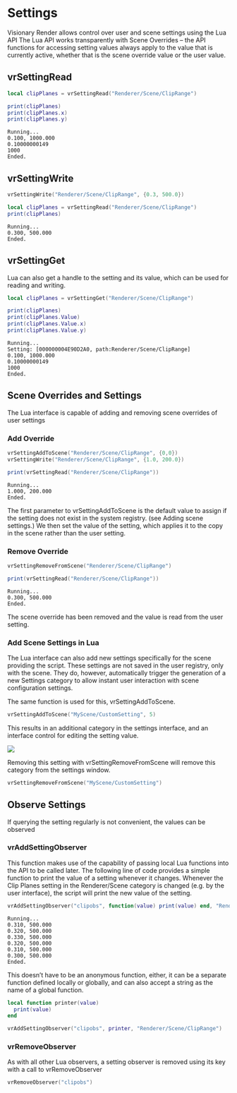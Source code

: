 
# Settings

Visionary Render allows control over user and scene settings using the Lua API
The Lua API works transparently with Scene Overrides – the API functions for accessing setting values always apply to the value that is currently active, whether that is the scene override value or the user value.

## vrSettingRead

<Tabs>
<TabItem value="script" label="Script">

```lua
local clipPlanes = vrSettingRead("Renderer/Scene/ClipRange")

print(clipPlanes)
print(clipPlanes.x)
print(clipPlanes.y)
```

</TabItem>
<TabItem value="output" label="Output">

```
Running...
0.100, 1000.000
0.10000000149
1000
Ended.
```

</TabItem>
</Tabs>

## vrSettingWrite

<Tabs>
<TabItem value="script" label="Script">

```lua
vrSettingWrite("Renderer/Scene/ClipRange", {0.3, 500.0})

local clipPlanes = vrSettingRead("Renderer/Scene/ClipRange")
print(clipPlanes)
```

</TabItem>
<TabItem value="output" label="Output">

```
Running...
0.300, 500.000
Ended.
```

</TabItem>
</Tabs>

## vrSettingGet

Lua can also get a handle to the setting and its value, which can be used for reading and writing. 

<Tabs>
<TabItem value="script" label="Script">

```lua
local clipPlanes = vrSettingGet("Renderer/Scene/ClipRange")

print(clipPlanes)
print(clipPlanes.Value)
print(clipPlanes.Value.x)
print(clipPlanes.Value.y)
```

</TabItem>
<TabItem value="output" label="Output">

```
Running...
Setting: [000000004E90D2A0, path:Renderer/Scene/ClipRange]
0.100, 1000.000
0.10000000149
1000
Ended.
```

</TabItem>
</Tabs>

## Scene Overrides and Settings

The Lua interface is capable of adding and removing scene overrides of user settings

### Add Override

<Tabs>
<TabItem value="script" label="Script">

```lua
vrSettingAddToScene("Renderer/Scene/ClipRange", {0,0})
vrSettingWrite("Renderer/Scene/ClipRange", {1.0, 200.0})

print(vrSettingRead("Renderer/Scene/ClipRange"))
```

</TabItem>
<TabItem value="output" label="Output">

```
Running...
1.000, 200.000
Ended.
```

</TabItem>
</Tabs>

The first parameter to vrSettingAddToScene is the default value to assign if the setting does not exist in the system registry. (see Adding scene settings.) We then set the value of the setting, which applies it to the copy in the scene rather than the user setting.

### Remove Override

<Tabs>
<TabItem value="script" label="Script">

```lua
vrSettingRemoveFromScene("Renderer/Scene/ClipRange")

print(vrSettingRead("Renderer/Scene/ClipRange"))
```

</TabItem>
<TabItem value="output" label="Output">

```
Running...
0.300, 500.000
Ended.
```

</TabItem>
</Tabs>

The scene override has been removed and the value is read from the user setting.

### Add Scene Settings in Lua

The Lua interface can also add new settings specifically for the scene providing the script. These settings are not saved in the user registry, only with the scene. They do, however, automatically trigger the generation of a new Settings category to allow instant user interaction with scene configuration settings.

The same function is used for this, vrSettingAddToScene. 

```lua
vrSettingAddToScene("MyScene/CustomSetting", 5)
```

This results in an additional category in the settings interface, and an interface control for editing the setting value.

![](/img/programming-guide/custom_scene_setting.png)

Removing this setting with vrSettingRemoveFromScene will remove this category from the settings window.

```lua
vrSettingRemoveFromScene("MyScene/CustomSetting")
```

## Observe Settings

If querying the setting regularly is not convenient, the values can be observed

### vrAddSettingObserver

This function makes use of the capability of passing local Lua functions into the API to be called later. The following line of code provides a simple function to print the value of a setting whenever it changes. Whenever the Clip Planes setting in the Renderer/Scene category is changed (e.g. by the user interface), the script will print the new value of the setting.

<Tabs>
<TabItem value="script" label="Script">

```lua
vrAddSettingObserver("clipobs", function(value) print(value) end, "Renderer/Scene/ClipRange")
```

</TabItem>
<TabItem value="output" label="Output">

```
Running...
0.310, 500.000
0.320, 500.000
0.330, 500.000
0.320, 500.000
0.310, 500.000
0.300, 500.000
Ended.
```

</TabItem>
</Tabs>

This doesn’t have to be an anonymous function, either, it can be a separate function defined locally or globally, and can also accept a string as the name of a global function.

```lua
local function printer(value) 
  print(value) 
end

vrAddSettingObserver("clipobs", printer, "Renderer/Scene/ClipRange")
```

### vrRemoveObserver

As with all other Lua observers, a setting observer is removed using its key with a call to vrRemoveObserver

```lua
vrRemoveObserver("clipobs")
```
